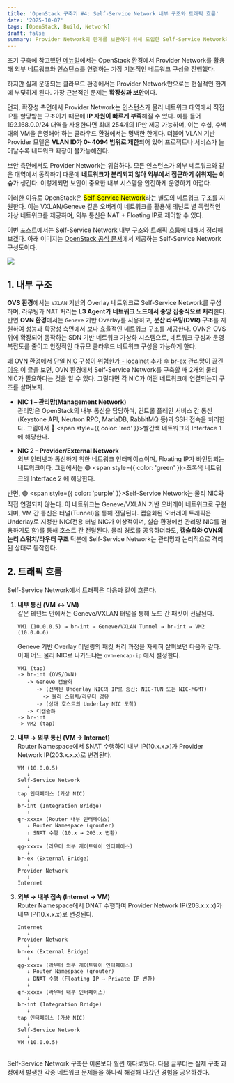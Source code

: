 ```yaml
---
title: 'OpenStack 구축기 #4: Self-Service Network 내부 구조와 트래픽 흐름'
date: '2025-10-07'
tags: [OpenStack, Build, Network]
draft: false
summary: Provider Network의 한계를 보완하기 위해 도입한 Self-Service Network의 내부 구조와 트래픽 흐름 정리
---
```


초기 구축에 참고했던 [메뉴얼](https://smsolutions.slab.com/public/posts/ogjs-104-%EC%B9%9C%EC%A0%88%ED%95%9C-%EA%B9%80%EC%84%A0%EC%9E%84-5r4edxq3?shr=gm6365tt31kxen7dc4d530u0)에서는 OpenStack 환경에서 Provider Network를 활용해 외부 네트워크와 인스턴스를 연결하는 가장 기본적인 네트워크 구성을 진행했다.

하지만 실제 운영되는 클라우드 환경에서는 Provider Network만으로는 현실적인 한계에 부딪히게 된다. 가장 근본적인 문제는 **확장성과 보안**이다.

먼저, 확장성 측면에서 Provider Network는 인스턴스가 물리 네트워크 대역에서 직접 IP를 할당받는 구조이기 때문에 **IP 자원이 빠르게 부족**해질 수 있다. 예를 들어 192.168.0.0/24 대역을 사용한다면 최대 254개의 IP만 제공 가능하며, 이는 수십, 수백 대의 VM을 운영해야 하는 클라우드 환경에서는 명백한 한계다. 더불어 VLAN 기반 Provider 모델은 **VLAN ID가 0~4094 범위로 제한**되어 있어 프로젝트나 서비스가 늘어날수록 네트워크 확장이 불가능해진다.

보안 측면에서도 Provider Network는 위험하다. 모든 인스턴스가 외부 네트워크와 같은 대역에서 동작하기 때문에 **네트워크가 분리되지 않아 외부에서 접근하기 쉬워지는 이슈**가 생긴다. 이렇게되면 보안이 중요한 내부 시스템을 안전하게 운영하기 어렵다.

이러한 이유로 OpenStack은 <mark>Self-Service Network</mark>라는 별도의 네트워크 구조를 지원한다. 이는 VXLAN/Geneve 같은 오버레이 네트워크를 활용해 테넌트 별 독립적인 가상 네트워크를 제공하며, 외부 통신은 NAT + Floating IP로 제어할 수 있다.

이번 포스트에서는 Self-Service Network 내부 구조와 트래픽 흐름에 대해서 정리해보겠다. 아래 이미지는 [OpenStack 공식 문서](https://docs.openstack.org/ko_KR/install-guide/launch-instance-networks-selfservice.html)에서 제공하는 Self-Service Network 구성도이다.

<img className="inline" src="/static/images/Blog/self-service.png" />

## 1. 내부 구조

**OVS 환경**에서는 `VXLAN` 기반의 Overlay 네트워크로 Self-Service Network를 구성하며, 라우팅과 NAT 처리는 **L3 Agent가 네트워크 노드에서 중앙 집중식으로 처리**한다. 반면 **OVN 환경**에서는 `Geneve` 기반 Overlay를 사용하고, **분산 라우팅(DVR) 구조**를 지원하여 성능과 확장성 측면에서 보다 효율적인 네트워크 구조를 제공한다. OVN은 OVS 위에 확장되어 동작하는 SDN 기반 네트워크 가상화 시스템으로, 네트워크 구성과 운영 복잡도를 줄이고 안정적인 대규모 클라우드 네트워크 구성을 가능하게 한다.

[왜 OVN 환경에서 단일 NIC 구성이 위험한가 - localnet 추가 후 br-ex 관리망이 끊긴 이유](https://kchaea.vercel.app/blog/Localnet-Err) 이 글을 보면, OVN 환경에서 Self-Service Network를 구축할 때 2개의 물리 NIC가 필요하다는 것을 알 수 있다. 그렇다면 각 NIC가 어떤 네트워크에 연결되는지 구조를 살펴보자.

- **NIC 1 – 관리망(Management Network)**  
  관리망은 OpenStack의 내부 통신을 담당하며, 컨트롤 플레인 서비스 간 통신(Keystone API, Neutron RPC, MariaDB, RabbitMQ 등)과 SSH 접속을 처리한다. 그림에서 🔴 <span style={{ color: 'red' }}>빨간색 네트워크의 Interface 1</span> 에 해당한다.

- **NIC 2 – Provider/External Network**  
  외부 인터넷과 통신하기 위한 네트워크 인터페이스이며, Floating IP가 바인딩되는 네트워크이다. 그림에서는 🟢 <span style={{ color: 'green' }}>초록색 네트워크의 Interface 2</span> 에 해당한다.

반면, 🟣 <span style={{ color: 'purple' }}>Self-Service Network</span>는 물리 NIC와 직접 연결되지 않는다. 이 네트워크는 Geneve/VXLAN 기반 오버레이 네트워크로 구현되며, VM 간 통신은 터널(Tunnel)을 통해 전달된다. 캡슐화된 오버레이 트래픽은 Underlay로 지정한 NIC(전용 터널 NIC가 이상적이며, 실습 환경에선 관리망 NIC를 겸용하기도 함)를 통해 호스트 간 전달된다. 물리 경로를 공유하더라도, **캡슐화와 OVN의 논리 스위치/라우터 구조** 덕분에 Self-Service Network는 관리망과 논리적으로 격리된 상태로 동작한다.

## 2. 트래픽 흐름

Self-Service Network에서 트래픽은 다음과 같이 흐른다.

1. **내부 통신 (VM ↔ VM)**  
   같은 테넌트 안에서는 Geneve/VXLAN 터널을 통해 노드 간 패킷이 전달된다.

   ```
   VM1 (10.0.0.5) → br-int → Geneve/VXLAN Tunnel → br-int → VM2 (10.0.0.6)
   ```

   Geneve 기반 Overlay 터널링의 패킷 처리 과정을 자세히 살펴보면 다음과 같다.  
   이때 어느 물리 NIC로 나가느냐는 `ovn-encap-ip` 에서 설정한다.

   ```
   VM1 (tap)
   -> br-int (OVS/OVN)
      -> Geneve 캡슐화
         -> (선택된 Underlay NIC의 IP로 송신: NIC-TUN 또는 NIC-MGMT)
           -> 물리 스위치/라우터 경유
         -> (상대 호스트의 Underlay NIC 도착)
      -> 디캡슐화
   -> br-int
   -> VM2 (tap)
   ```

2. **내부 → 외부 통신 (VM → Internet)**  
   Router Namespace에서 SNAT 수행하여 내부 IP(10.x.x.x)가 Provider Network IP(203.x.x.x)로 변경된다.

   ```
   VM (10.0.0.5)
      ↓
   Self-Service Network
      ↓
   tap 인터페이스 (가상 NIC)
      ↓
   br-int (Integration Bridge)
      ↓
   qr-xxxxx (Router 내부 인터페이스)
      ↓ Router Namespace (qrouter)
      ↓ SNAT 수행 (10.x → 203.x 변환)
      ↓
   qg-xxxxx (라우터 외부 게이트웨이 인터페이스)
      ↓
   br-ex (External Bridge)
      ↓
   Provider Network
      ↓
   Internet
   ```

3. **외부 → 내부 접속 (Internet → VM)**  
   Router Namespace에서 DNAT 수행하여 Provider Network IP(203.x.x.x)가 내부 IP(10.x.x.x)로 변경된다.
   ```
   Internet
      ↓
   Provider Network
      ↓
   br-ex (External Bridge)
      ↓
   qg-xxxxx (라우터 외부 게이트웨이 인터페이스)
      ↓ Router Namespace (qrouter)
      ↓ DNAT 수행 (Floating IP → Private IP 변환)
      ↓
   qr-xxxxx (라우터 내부 인터페이스)
      ↓
   br-int (Integration Bridge)
      ↓
   tap 인터페이스 (가상 NIC)
      ↓
   Self-Service Network
      ↓
   VM (10.0.0.5)
   ```

<br />
Self-Service Network 구축은 이론보다 훨씬 까다로웠다. 다음 글부터는 실제 구축 과정에서 발생한 각종 네트워크
문제들을 하나씩 해결해 나갔던 경험을 공유하겠다.
